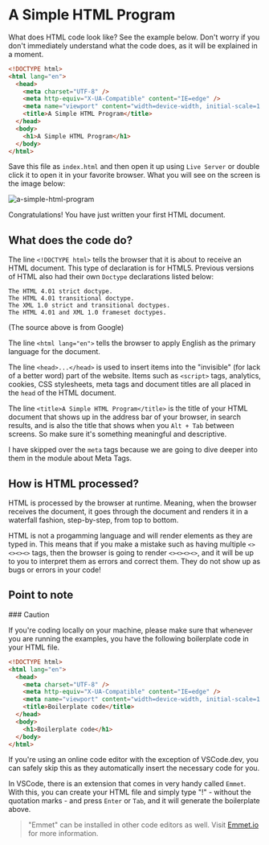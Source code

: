 
# A Simple HTML Program

What does HTML code look like? See the example below. Don't worry if you don't immediately understand what the code does, as it will be explained in a moment.

```html
<!DOCTYPE html>
<html lang="en">
  <head>
    <meta charset="UTF-8" />
    <meta http-equiv="X-UA-Compatible" content="IE=edge" />
    <meta name="viewport" content="width=device-width, initial-scale=1.0" />
    <title>A Simple HTML Program</title>
  </head>
  <body>
    <h1>A Simple HTML Program</h1>
  </body>
</html>
```

Save this file as `index.html` and then open it up using `Live Server` or double click it to open it in your favorite browser. What you will see on the screen is the image below:

![a-simple-html-program](src/assets/a-simple-html-program.png)

Congratulations! You have just written your first HTML document.

## What does the code do?

The line `<!DOCTYPE html>` tells the browser that it is about to receive an HTML document. This type of declaration is for HTML5. Previous versions of HTML also had their own `Doctype` declarations listed below:

```
The HTML 4.01 strict doctype.
The HTML 4.01 transitional doctype.
The XML 1.0 strict and transitional doctypes.
The HTML 4.01 and XML 1.0 frameset doctypes.
```

(The source above is from Google)

The line `<html lang="en">` tells the browser to apply English as the primary language for the document.

The line `<head>...</head>` is used to insert items into the "invisible" (for lack of a better word) part of the website. Items such as `<script>` tags, analytics, cookies, CSS stylesheets, meta tags and document titles are all placed in the `head` of the HTML document.

The line `<title>A Simple HTML Program</title>` is the title of your HTML document that shows up in the address bar of your browser, in search results, and is also the title that shows when you `Alt + Tab` between screens. So make sure it's something meaningful and descriptive.

I have skipped over the `meta` tags because we are going to dive deeper into them in the module about Meta Tags.

## How is HTML processed?

HTML is processed by the browser at runtime. Meaning, when the browser receives the document, it goes through the document and renders it in a waterfall fashion, step-by-step, from top to bottom.

HTML is not a progamming language and will render elements as they are typed in. This means that if you make a mistake such as having multiple `<><><><>` tags, then the browser is going to render `<><><><>`, and it will be up to you to interpret them as errors and correct them. They do not show up as bugs or errors in your code!

## Point to note

<Callout type="info">
### Caution

If you're coding locally on your machine, please make sure that whenever you are running the examples, you have the following boilerplate code in your HTML file.

```html
<!DOCTYPE html>
<html lang="en">
  <head>
    <meta charset="UTF-8" />
    <meta http-equiv="X-UA-Compatible" content="IE=edge" />
    <meta name="viewport" content="width=device-width, initial-scale=1.0" />
    <title>Boilerplate code</title>
  </head>
  <body>
    <h1>Boilerplate code</h1>
  </body>
</html>
```

If you're using an online code editor with the exception of VSCode.dev, you can safely skip this as they automatically insert the necessary code for you.

In VSCode, there is an extension that comes in very handy called `Emmet`. With this, you can create your HTML file and simply type "!" - without the quotation marks - and press `Enter` or `Tab`, and it will generate the boilerplate above.

> "Emmet" can be installed in other code editors as well. Visit [Emmet.io](https://emmet.io) for more information.

</Callout>
